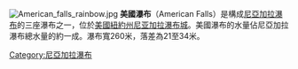 [[File:American_falls_rainbow.jpg|thumb]]
'''美國瀑布'''（American Falls）是構成[[尼亞加拉瀑布|尼亞加拉瀑布]]的三座瀑布之一，位於[[美國|美國]][[紐約州|紐約州]][[尼亚加拉瀑布城_(纽约州)|尼亚加拉瀑布城]]。美國瀑布的水量佔尼亞加拉瀑布總水量的約一成。瀑布寬260米，落差為21至34米。
{{Commons|Category:American Falls}}
[[Category:尼亞加拉瀑布|Category:尼亞加拉瀑布]]